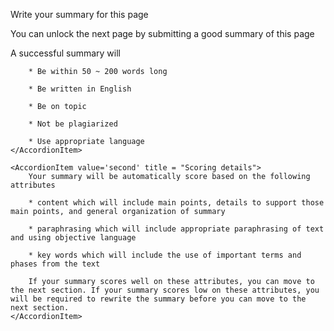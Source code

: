 <p className="text-xl leading-relaxed">Write your summary for this page</p>
<p className="font-light leading-relaxed">You can unlock the next page by submitting a good summary of this page</p>


<Accordion value="first" className = "prose dark:prose-invert">
    <AccordionItem value='first' title = "What makes a successful summary">
        A successful summary will

        * Be within 50 ~ 200 words long

        * Be written in English

        * Be on topic

        * Not be plagiarized

        * Use appropriate language
    </AccordionItem>

    <AccordionItem value='second' title = "Scoring details">
        Your summary will be automatically score based on the following attributes

        * content which will include main points, details to support those main points, and general organization of summary

        * paraphrasing which will include appropriate paraphrasing of text and using objective language

        * key words which will include the use of important terms and phases from the text

        If your summary scores well on these attributes, you can move to the next section. If your summary scores low on these attributes, you will be required to rewrite the summary before you can move to the next section.
    </AccordionItem>

</Accordion>
